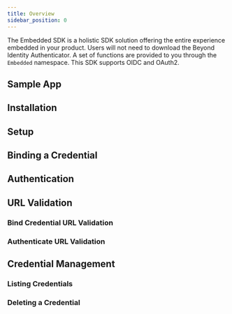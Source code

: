 ```yaml
---
title: Overview
sidebar_position: 0
---
```



The Embedded SDK is a holistic SDK solution offering the entire experience embedded in your product. Users will not need to download the Beyond Identity Authenticator. A set of functions are provided to you through the `Embedded` namespace. This SDK supports OIDC and OAuth2.

## Sample App

<SampleAppKotlin/>

## Installation

<InstallationKotlin/>

## Setup

<SetupKotlin/>

## Binding a Credential

<BindingAPasskeyKotlin/>

## Authentication

<AuthenticationKotlin/>

## URL Validation

### Bind Credential URL Validation

<BindPasskeyUrlValidationKotlin/>

### Authenticate URL Validation

<AuthenticateUrlValidationKotlin/>

## Credential Management

### Listing Credentials

<ListingPasskeysKotlin/>

### Deleting a Credential

<DeletingAPasskeyKotlin/>
